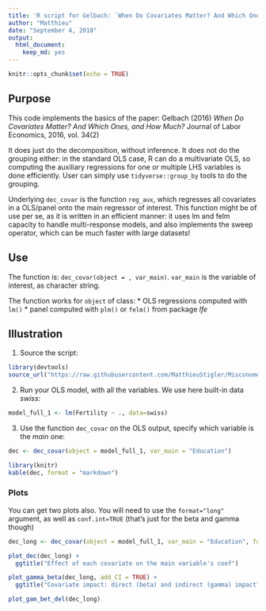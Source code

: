 ```yaml
---
title: 'R script for Gelbach: `When Do Covariates Matter? And Which Ones, and How Much?`'
author: "Matthieu"
date: "September 4, 2018"
output:
  html_document:
    keep_md: yes
---
```


```r
knitr::opts_chunk$set(echo = TRUE)
```

## Purpose

This code implements the basics of the paper: Gelbach (2016) *When Do Covariates Matter? And Which Ones, and How Much?* Journal of Labor Economics, 2016, vol. 34(2)

It does just do the decomposition, without inference. It does not do the grouping either: in the standard OLS case, R can do a multivariate OLS, so computing the auxiliary regressions for one or multiple LHS variables is done efficiently. User can simply use `tidyverse::group_by` tools to do the grouping. 

Underlying `dec_covar` is the function `reg_aux`, which regresses all covariates in a OLS/panel onto the main regressor of interest. This function might be of use per se, as it is written in an efficient manner: it uses lm and felm capacity to handle multi-response models, and also implements the sweep operator, which can be much faster with large datasets!


## Use

The function is: `dec_covar(object = , var_main)`. `var_main` is the variable of interest, as character string.

The function works for `object` of class:
 * OLS regressions computed with `lm()` 
 * panel computed with  `plm()` or `felm()` from package *lfe*


## Illustration


1) Source the script:

```r
library(devtools)
source_url("https://raw.githubusercontent.com/MatthieuStigler/Misconometrics/master/Gelbach_decompo/dec_covar.R")
```

2) Run your OLS model, with all the variables. We use here built-in data *swiss*:

```r
model_full_1 <- lm(Fertility ~ ., data=swiss)
```

3) Use the function `dec_covar` on the OLS output, specify which variable is the *main* one:

```r
dec <- dec_covar(object = model_full_1, var_main = "Education")
```



```r
library(knitr)
kable(dec, format = "markdown")
```

### Plots

You can get two plots also. You will need to use the `format="long"` argument, as well as `conf.int=TRUE` (that's just for the beta and gamma though)

```r
dec_long <- dec_covar(object = model_full_1, var_main = "Education", format = "long", add_coefs = TRUE, conf.int = TRUE)
```

```r
plot_dec(dec_long) +
  ggtitle("Effect of each covariate on the main variable's coef")
```

```r
plot_gamma_beta(dec_long, add_CI = TRUE) +
  ggtitle("Covariate impact: direct (beta) and indirect (gamma) impact")
```


```r
plot_gam_bet_del(dec_long)
```

